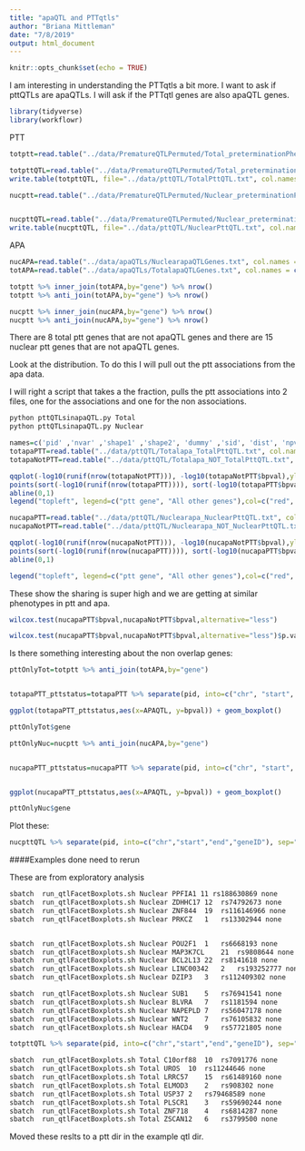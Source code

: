```yaml
---
title: "apaQTL and PTTqtls"
author: "Briana Mittleman"
date: "7/8/2019"
output: html_document
---
```


```r
knitr::opts_chunk$set(echo = TRUE)
```

I am interesting in understanding the PTTqtls a bit more. I want to ask if pttQTLs are apaQTLs. I will ask if the PTTqtl genes are also apaQTL genes.  

```r
library(tidyverse)
library(workflowr)
```



PTT
```r
totptt=read.table("../data/PrematureQTLPermuted/Total_preterminationPheno.txt.gz.qqnorm_AllChrBH.txt", stringsAsFactors = F, header = T) %>% filter(-log10(bh)>1) %>% separate(pid,into = c("chr", "start", "end", "geneID"), sep=":") %>% separate(geneID, into=c("gene", "Frac"),sep="_") %>% select(gene) %>% unique()

totpttQTL=read.table("../data/PrematureQTLPermuted/Total_preterminationPheno.txt.gz.qqnorm_AllChrBH.txt", stringsAsFactors = F, header = T) %>% filter(-log10(bh)>1)
write.table(totpttQTL, file="../data/pttQTL/TotalPttQTL.txt", col.names = T, row.names = F, quote = F, sep="\t")

nucptt=read.table("../data/PrematureQTLPermuted/Nuclear_preterminationPheno.txt.gz.qqnorm_AllChrBH.txt", stringsAsFactors = F, header = T) %>% filter(-log10(bh)>1) %>% separate(pid,into = c("chr", "start", "end", "geneID"), sep=":") %>% separate(geneID, into=c("gene", "Frac"),sep="_") %>% select(gene) %>% unique()


nucpttQTL=read.table("../data/PrematureQTLPermuted/Nuclear_preterminationPheno.txt.gz.qqnorm_AllChrBH.txt", stringsAsFactors = F, header = T) %>% filter(-log10(bh)>1)
write.table(nucpttQTL, file="../data/pttQTL/NuclearPttQTL.txt", col.names = T, row.names = F, quote = F, sep="\t")
```

APA

```r
nucAPA=read.table("../data/apaQTLs/NuclearapaQTLGenes.txt", col.names = c("gene"),stringsAsFactors = F)
totAPA=read.table("../data/apaQTLs/TotalapaQTLGenes.txt", col.names = c("gene"),stringsAsFactors = F)

```

```r
totptt %>% inner_join(totAPA,by="gene") %>% nrow()
totptt %>% anti_join(totAPA,by="gene") %>% nrow()


```

```r

nucptt %>% inner_join(nucAPA,by="gene") %>% nrow()
nucptt %>% anti_join(nucAPA,by="gene") %>% nrow()


```


There are 8 total ptt genes that are not apaQTL genes and there are 15 nuclear ptt genes that are not apaQTL genes. 


Look at the distribution. To do this I will pull out the ptt associations from the apa data.

I will right a script that takes a the fraction, pulls the ptt associations into 2 files, one for the associations and one for the non associations.  


```bash
python pttQTLsinapaQTL.py Total
python pttQTLsinapaQTL.py Nuclear
```


```r
names=c('pid' ,'nvar' ,'shape1' ,'shape2', 'dummy' ,'sid', 'dist', 'npval', 'slope', 'ppval' ,'bpval', 'bh')
totapaPTT=read.table("../data/pttQTL/Totalapa_TotalPttQTL.txt", col.names = names, stringsAsFactors = F)
totapaNotPTT=read.table("../data/pttQTL/Totalapa_NOT_TotalPttQTL.txt", col.names = names, stringsAsFactors = F)
```

```r
qqplot(-log10(runif(nrow(totapaNotPTT))), -log10(totapaNotPTT$bpval),ylab="-log10 expression permuted pvalue", xlab="Uniform expectation", main="Total PTT genes in Total apaQTL")
points(sort(-log10(runif(nrow(totapaPTT)))), sort(-log10(totapaPTT$bpval)),col= alpha("Red"))
abline(0,1)
legend("topleft", legend=c("ptt gene", "All other genes"),col=c("red", "black"), pch=16,bty = 'n')
```

```r
nucapaPTT=read.table("../data/pttQTL/Nuclearapa_NuclearPttQTL.txt", col.names = names, stringsAsFactors = F)
nucapaNotPTT=read.table("../data/pttQTL/Nuclearapa_NOT_NuclearPttQTL.txt", col.names = names, stringsAsFactors = F)
```

```r
qqplot(-log10(runif(nrow(nucapaNotPTT))), -log10(nucapaNotPTT$bpval),ylab="-log10 expression permuted pvalue", xlab="Uniform expectation", main="Nuclear PTT genes in Nuclear apaQTL")
points(sort(-log10(runif(nrow(nucapaPTT)))), sort(-log10(nucapaPTT$bpval)),col= alpha("Red"))
abline(0,1)

legend("topleft", legend=c("ptt gene", "All other genes"),col=c("red", "black"), pch=16,bty = 'n')
```


These show the sharing is super high and we are getting at similar phenotypes in ptt and apa.  

```r
wilcox.test(nucapaPTT$bpval,nucapaNotPTT$bpval,alternative="less")

wilcox.test(nucapaPTT$bpval,nucapaNotPTT$bpval,alternative="less")$p.value
```


Is there something interesting about the non overlap genes:  

```r
pttOnlyTot=totptt %>% anti_join(totAPA,by="gene")


totapaPTT_pttstatus=totapaPTT %>% separate(pid, into=c("chr", "start", "end", "geneID"),sep=":")  %>% separate(geneID, into=c("gene", "pos", "strand", "pas"),sep="_") %>% mutate(APAQTL=ifelse(gene %in% pttOnlyTot$gene, "No", "Yes"))

```


```r
ggplot(totapaPTT_pttstatus,aes(x=APAQTL, y=bpval)) + geom_boxplot()
```
```r
pttOnlyTot$gene
```



```r
pttOnlyNuc=nucptt %>% anti_join(nucAPA,by="gene")


nucapaPTT_pttstatus=nucapaPTT %>% separate(pid, into=c("chr", "start", "end", "geneID"),sep=":")  %>% separate(geneID, into=c("gene", "pos", "strand", "pas"),sep="_") %>% mutate(APAQTL=ifelse(gene %in% pttOnlyTot$gene, "No", "Yes"))


ggplot(nucapaPTT_pttstatus,aes(x=APAQTL, y=bpval)) + geom_boxplot()
```
```r
pttOnlyNuc$gene
```

Plot these:

```r
nucpttQTL %>% separate(pid, into=c("chr","start","end","geneID"), sep=":") %>% separate(geneID, into=c("gene","loc"),sep="_") %>%  anti_join(nucAPA,by="gene") %>% select(gene, chr,sid)
```


####Examples done need to rerun 

These are from exploratory analysis
```bash
sbatch  run_qtlFacetBoxplots.sh Nuclear PPFIA1 11 rs188630869 none
sbatch  run_qtlFacetBoxplots.sh Nuclear ZDHHC17	12	rs74792673 none
sbatch  run_qtlFacetBoxplots.sh Nuclear ZNF844	19	rs116146966 none
sbatch  run_qtlFacetBoxplots.sh Nuclear PRKCZ	1	rs13302944 none


sbatch  run_qtlFacetBoxplots.sh Nuclear POU2F1	1	rs6668193 none
sbatch  run_qtlFacetBoxplots.sh Nuclear MAP3K7CL	21	rs9808644 none
sbatch  run_qtlFacetBoxplots.sh Nuclear BCL2L13	22	rs8141618 none
sbatch  run_qtlFacetBoxplots.sh Nuclear LINC00342	2	rs193252777 none
sbatch  run_qtlFacetBoxplots.sh Nuclear DZIP3	3	rs112409302 none

sbatch  run_qtlFacetBoxplots.sh Nuclear SUB1	5	rs76941541 none
sbatch  run_qtlFacetBoxplots.sh Nuclear BLVRA	7	rs1181594 none
sbatch  run_qtlFacetBoxplots.sh Nuclear NAPEPLD	7	rs56047178 none
sbatch  run_qtlFacetBoxplots.sh Nuclear WNT2	7	rs76105832 none
sbatch  run_qtlFacetBoxplots.sh Nuclear HACD4	9	rs57721805 none

```


```r
totpttQTL %>% separate(pid, into=c("chr","start","end","geneID"), sep=":") %>% separate(geneID, into=c("gene","loc"),sep="_") %>%  anti_join(totAPA,by="gene") %>% select(gene, chr,sid)
```
```bash
sbatch  run_qtlFacetBoxplots.sh Total C10orf88	10	rs7091776 none
sbatch  run_qtlFacetBoxplots.sh Total UROS	10	rs11244646 none
sbatch  run_qtlFacetBoxplots.sh Total LRRC57	15	rs61489160 none
sbatch  run_qtlFacetBoxplots.sh Total ELMOD3	2	rs908302 none
sbatch  run_qtlFacetBoxplots.sh Total USP37	2	rs79468589 none
sbatch  run_qtlFacetBoxplots.sh Total PLSCR1	3	rs59690244 none
sbatch  run_qtlFacetBoxplots.sh Total ZNF718	4	rs6814287 none
sbatch  run_qtlFacetBoxplots.sh Total ZSCAN12	6	rs3799500 none

```



Moved these reslts to a ptt dir in the example qtl dir.
